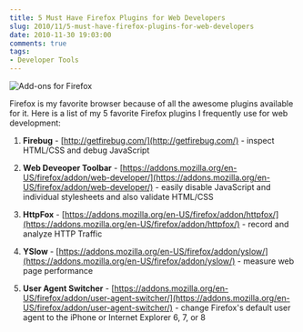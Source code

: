 ```yaml
---
title: 5 Must Have Firefox Plugins for Web Developers
slug: 2010/11/5-must-have-firefox-plugins-for-web-developers
date: 2010-11-30 19:03:00
comments: true
tags:
- Developer Tools
---
```


![Add-ons for Firefox](./firefox_addin_logo.jpg)

Firefox is my favorite browser because of all the awesome plugins available for it. Here is a list of my 5 favorite Firefox plugins I frequently use for web development:

<!--more-->


1. __Firebug__ - [http://getfirebug.com/](http://getfirebug.com/) - inspect HTML/CSS and debug JavaScript

2. __Web Deveoper Toolbar__ - [https://addons.mozilla.org/en-US/firefox/addon/web-developer/](https://addons.mozilla.org/en-US/firefox/addon/web-developer/) - easily disable JavaScript and individual stylesheets and also validate HTML/CSS

3. __HttpFox__ - [https://addons.mozilla.org/en-US/firefox/addon/httpfox/](https://addons.mozilla.org/en-US/firefox/addon/httpfox/) - record and analyze HTTP Traffic

4. __YSlow__ - [https://addons.mozilla.org/en-US/firefox/addon/yslow/](https://addons.mozilla.org/en-US/firefox/addon/yslow/) - measure web page performance

5. __User Agent Switcher__ - [https://addons.mozilla.org/en-US/firefox/addon/user-agent-switcher/](https://addons.mozilla.org/en-US/firefox/addon/user-agent-switcher/) - change Firefox's default user agent to the iPhone or Internet Explorer 6, 7, or 8
